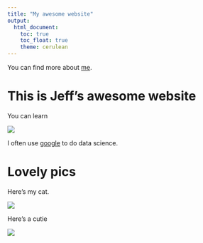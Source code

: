```yaml
---
title: "My awesome website"
output: 
  html_document:
    toc: true
    toc_float: true
    theme: cerulean
---
```


You can find more about [me](about.html).

# This is Jeff's awesome website

You can learn 

![](https://media.giphy.com/media/drXGoW1iudhKw/giphy.gif)


I often use [google](http://google.com) to do data science.

# Lovely pics

Here's my cat.

![](cat.jpg)


Here's a cutie

![](./image/giraffe.jpg)









